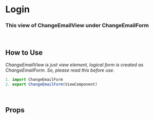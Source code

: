 
<Meta title="Form/Change Email" component={ChangeEmailView} />

# Login


### This view of ChangeEmailView under ChangeEmailForm
<Preview>
  <Story name="Change Email">
    <ChangeEmailView
      onSubmit="function"
      onSucces="function"
      onError="function"
      errorMessage="object"
    />
  </Story>
</Preview>

<br />

## How to Use
_ChangeEmailView is just view element, logical form is created as ChangeEmailForm. So, please read this before use._


```js
1. import ChangeEmailForm
2. export ChangeEmailForm(ViewComponent)
```

<br />

## Props
<Props of={ChangeEmailView} />
